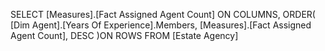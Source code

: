 SELECT
    [Measures].[Fact Assigned Agent Count] ON COLUMNS,
	ORDER(
	[Dim Agent].[Years Of Experience].Members,
	[Measures].[Fact Assigned Agent Count],
	DESC
	 )ON ROWS
FROM [Estate Agency]
